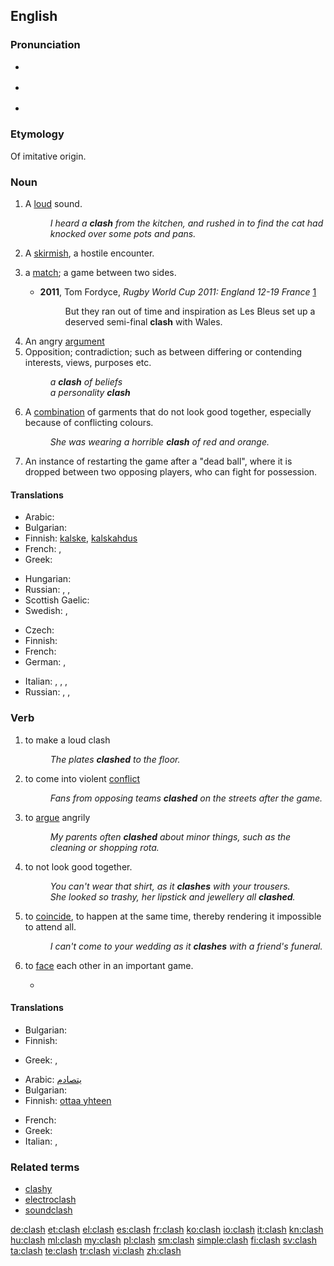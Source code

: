 {{wikipedia}}
==English==

===Pronunciation===
* {{a|UK}} {{IPA|/ˈklɑːʃ/}}
* {{a|UK}} {{IPA|/ˈklæʃ/}}
* {{rhymes|æʃ}}

===Etymology===
Of imitative origin.

===Noun===
{{en-noun|es}}

# {{onomatopoeia}} A [[loud]] sound.
#: ''I heard a '''clash''' from the kitchen, and rushed in to find the cat had knocked over some pots and pans.''
# {{military}} A [[skirmish]], a hostile encounter.
# {{sports}} a [[match]]; a game between two sides.
#* '''2011''', Tom Fordyce, ''Rugby World Cup 2011: England 12-19 France'' [http://news.bbc.co.uk/sport1/hi/rugby_union/15210221.stm]
#*: But they ran out of time and inspiration as Les Bleus set up a deserved semi-final '''clash''' with Wales.
# An angry [[argument]]
# Opposition; contradiction; such as between differing or contending interests, views, purposes etc.
#: ''a '''clash''' of beliefs''
#: ''a personality '''clash'''''
# A [[combination]] of garments that do not look good together, especially because of conflicting colours.
#: ''She was wearing a horrible '''clash''' of red and orange.''
# {{hurling}} An instance of restarting the game after a "dead ball", where it is dropped between two opposing players, who can fight for possession.

====Translations====
{{trans-top|loud sound}}
* Arabic: {{t-|ar|تصادم}}
* Bulgarian: {{t+|bg|трясък|m}}
* Finnish: [[kalske]], [[kalskahdus]]
* French: {{t+|fr|fracas}}, {{t+|fr|cliquetis}}
* Greek: {{t+|el|κλαγγή|f|tr=klagi}}
{{trans-mid}}
* Hungarian: {{t+|hu|csattanás}}
* Russian: {{t+|ru|лязг|m|tr=ljazg}}, {{t+|ru|громыхание|n|tr=gromyxánije}}, {{t|ru|гул|m|tr=gul|sc=Cyrl}}
* Scottish Gaelic: {{t-|gd|gliong|m|xs=Scottish Gaelic}}
* Swedish: {{t+|sv|skräll}}, {{t+|sv|smäll}}
{{trans-bottom}}

{{trans-top|skirmish}}
* Czech: {{t+|cs|střet|m}}
* Finnish: {{t-|fi|yhteenotto}}
* French: {{t|fr|échauffourée|f}}
* German: {{t|de|Zusammenstoß|m}}, {{t|de|Auseinandersetzung|f}}
{{trans-mid}}
* Italian: {{t+|it|scontro|m}}, {{t+|it|schermaglia|f}}, {{t-|it|baruffa|f}}, {{t+|it|zuffa|f}}
* Russian: {{t|ru|столкновение|n|tr=stolknovénije|sc=Cyrl}}, {{t|ru|стычка|f|tr=stýčka|sc=Cyrl}}, {{t|ru|разборка|f|tr=razbórka|sc=Cyrl}} {{qualifier|slang}}
{{trans-bottom}}

===Verb===
{{en-verb|clash|es}}

# to make a loud clash
#: ''The plates '''clashed''' to the floor.''
# to come into violent [[conflict]]
#: ''Fans from opposing teams '''clashed''' on the streets after the game.''
# {{intransitive}} to [[argue]] angrily
#: ''My parents often '''clashed''' about minor things, such as the cleaning or shopping rota.''
# {{intransitive|of clothes}} to not look good together.
#: ''You can't wear that shirt, as it '''clashes''' with your trousers.''
#: ''She looked so trashy, her lipstick and jewellery all '''clashed'''.''
# {{intransitive|of events}} to [[coincide]], to happen at the same time, thereby rendering it impossible to attend all.
#: ''I can't come to your wedding as it '''clashes''' with a friend's funeral.''
# {{intransitive|in games or sports}} to [[face]] each other in an important game.
#* {{quote-news
|year=2008
|date=June 27
|author=
|title=Jones confirms Calzaghe showdown
|work=BBC Sport
|url=http://news.bbc.co.uk/sport2/hi/boxing/7476878.stm
|page=
|passage=The veteran American legend claims he and Welsh two-weight world champion Calzaghe will '''clash''' on 20 September, probably at The MGM Grand in Las Vegas. }}

====Translations====
{{trans-top|clash}}
* Bulgarian: {{t+|bg|тряскам}}
* Finnish: {{t-|fi|kalskahtaa}}
{{trans-mid}}
* Greek: {{t-|el|κλαγγάζω|tr=klagazo}},  {{t+|el|βροντώ|tr=vronto}}
{{trans-bottom}}

{{trans-top|conflict}}
* Arabic: [[يتصادم]]
* Bulgarian: {{t-|bg|сблъсквам се}}
* Finnish: [[ottaa yhteen]]
{{trans-mid}}
* French: {{t+|fr|s'affronter}}
* Greek: {{t+|el|συγκρούομαι|tr=sinkruome}}
* Italian: {{t+|it|cozzare}}, {{t-|it|scontrarsi}}
{{trans-bottom}}

===Related terms===
* [[clashy]]
* [[electroclash]]
* [[soundclash]]

[[de:clash]]
[[et:clash]]
[[el:clash]]
[[es:clash]]
[[fr:clash]]
[[ko:clash]]
[[io:clash]]
[[it:clash]]
[[kn:clash]]
[[hu:clash]]
[[ml:clash]]
[[my:clash]]
[[pl:clash]]
[[sm:clash]]
[[simple:clash]]
[[fi:clash]]
[[sv:clash]]
[[ta:clash]]
[[te:clash]]
[[tr:clash]]
[[vi:clash]]
[[zh:clash]]